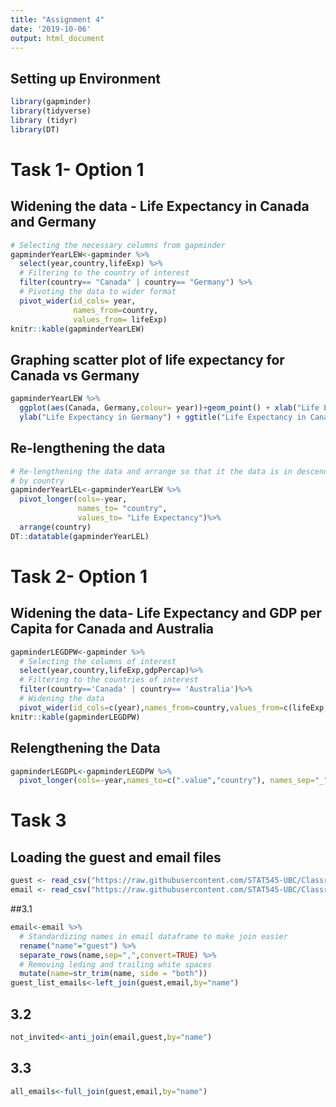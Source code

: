 ```yaml
---
title: "Assignment 4"
date: '2019-10-06'
output: html_document
---
```


## Setting up Environment

```r
library(gapminder)
library(tidyverse)
library (tidyr)
library(DT)
```

# Task 1- Option 1

## Widening the data - Life Expectancy in Canada and Germany
```r
# Selecting the necessary columns from gapminder
gapminderYearLEW<-gapminder %>%
  select(year,country,lifeExp) %>%
  # Filtering to the country of interest
  filter(country== "Canada" | country== "Germany") %>%
  # Pivoting the data to wider format
  pivot_wider(id_cols= year,
              names_from=country,
              values_from= lifeExp) 
knitr::kable(gapminderYearLEW)
```

## Graphing scatter plot of life expectancy for Canada vs Germany

```r
gapminderYearLEW %>%
  ggplot(aes(Canada, Germany,colour= year))+geom_point() + xlab("Life Expectancy in Canada")+
  ylab("Life Expectancy in Germany") + ggtitle("Life Expectancy in Canada vs Germany")
```

## Re-lengthening the data
```r
# Re-lengthening the data and arrange so that it the data is in descending order
# by country
gapminderYearLEL<-gapminderYearLEW %>%
  pivot_longer(cols=-year,
               names_to= "country",
               values_to= "Life Expectancy")%>%
  arrange(country)
DT::datatable(gapminderYearLEL)

```

# Task 2- Option 1

## Widening the data- Life Expectancy and GDP per Capita for Canada and Australia

```r
gapminderLEGDPW<-gapminder %>%
  # Selecting the columns of interest
  select(year,country,lifeExp,gdpPercap)%>%
  # Filtering to the countries of interest
  filter(country=='Canada' | country== 'Australia')%>%
  # Widening the data
  pivot_wider(id_cols=c(year),names_from=country,values_from=c(lifeExp,gdpPercap) )
knitr::kable(gapminderLEGDPW)
```

## Relengthening the Data
```r
gapminderLEGDPL<-gapminderLEGDPW %>%
  pivot_longer(cols=-year,names_to=c(".value","country"), names_sep="_")

```

# Task 3

## Loading the guest and email files 

```r
guest <- read_csv("https://raw.githubusercontent.com/STAT545-UBC/Classroom/master/data/wedding/attend.csv")
email <- read_csv("https://raw.githubusercontent.com/STAT545-UBC/Classroom/master/data/wedding/emails.csv")

```

##3.1

```r
email<-email %>%
  # Standardizing names in email dataframe to make join easier
  rename("name"="guest") %>%
  separate_rows(name,sep=",",convert=TRUE) %>%
  # Removing leding and trailing white spaces
  mutate(name=str_trim(name, side = "both"))
guest_list_emails<-left_join(guest,email,by="name")
```

## 3.2
```r
not_invited<-anti_join(email,guest,by="name")
```

## 3.3
```r
all_emails<-full_join(guest,email,by="name")
```

